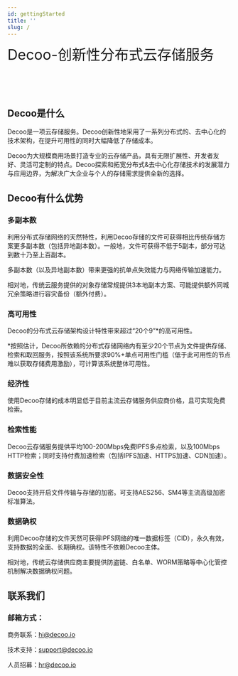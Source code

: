 ```yaml
---
id: gettingStarted
title: ''
slug: /
---
```




<font size="6">Decoo-创新性分布式云存储服务</font><br/><br/>



<br/>

<br/>

## Decoo是什么

Decoo是一项云存储服务。Decoo创新性地采用了一系列分布式的、去中心化的技术架构，在提升可用性的同时大幅降低了存储成本。

Decoo为大规模商用场景打造专业的云存储产品，具有无限扩展性、开发者友好、灵活可定制的特点。Decoo探索和拓宽分布式&去中心化存储技术的发展潜力与应用边界，为解决广大企业与个人的存储需求提供全新的选择。

## Decoo有什么优势

### 多副本数

利用分布式存储网络的天然特性，利用Decoo存储的文件可获得相比传统存储方案更多副本数（包括异地副本数）。一般地，文件可获得不低于5副本，部分可达到数十乃至上百副本。

多副本数（以及异地副本数）带来更强的抗单点失效能力与网络传输加速能力。

相对地，传统云服务提供的对象存储常规提供3本地副本方案、可能提供额外同城冗余策略进行容灾备份（额外付费）。

### 高可用性

Decoo的分布式云存储架构设计特性带来超过“20个9”*的高可用性。

*按照估计，Decoo所依赖的分布式存储网络内有至少20个节点为文件提供存储、检索和取回服务，按照该系统所要求90%+单点可用性门槛（低于此可用性的节点难以获取存储费用激励），可计算该系统整体可用性。

### 经济性

使用Decoo存储的成本明显低于目前主流云存储服务供应商价格，且可实现免费检索。

### 检索性能

Decoo云存储服务提供平均100-200Mbps免费IPFS多点检索，以及100Mbps HTTP检索；同时支持付费加速检索（包括IPFS加速、HTTPS加速、CDN加速）。

### 数据安全性

Decoo支持开启文件传输与存储的加密。可支持AES256、SM4等主流高级加密标准算法。

### 数据确权

利用Decoo存储的文件天然可获得IPFS网络的唯一数据标签（CID），永久有效，支持数据的全面、长期确权。该特性不依赖Decoo主体。

相对地，传统云存储供应商主要提供防盗链、白名单、WORM策略等中心化管控机制解决数据确权问题。


## 联系我们

### 邮箱方式：
商务联系：hi@decoo.io

技术支持：support@decoo.io

人员招募：hr@decoo.io



